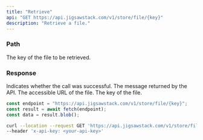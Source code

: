 ```yaml
---
title: "Retrieve"
api: "GET https://api.jigsawstack.com/v1/store/file/{key}"
description: "Retrieve a file."
---
```


### Path

<ParamField path="key" type="string" required>
  The key of the file to be retrieved.
</ParamField>

<Snippet file="header.mdx" />

### Response

<ResponseField name="success" type="boolean">
  Indicates whether the call was successful.
</ResponseField>

<ResponseField name="message" type="string">
  The message returned by the API.
</ResponseField>

<ResponseField name="url" type="string">
  The accessible URL of the file.
</ResponseField>

<ResponseField name="key" type="string">
  The key of the file.
</ResponseField>

<RequestExample>

```javascript Node.js
const endpoint = "https://api.jigsawstack.com/v1/store/file/{key}";
const result = await fetch(endpoint);
const data = result.blob();
```

```bash cURL
curl --location --request GET 'https://api.jigsawstack.com/v1/store/file/{key}' \
--header 'x-api-key: <your-api-key>'
```

</RequestExample>

<ResponseExample>

</ResponseExample>
